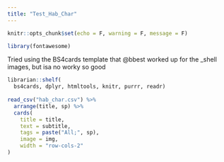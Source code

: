 ```yaml
---
title: "Test_Hab_Char"
---
```


```r
knitr::opts_chunk$set(echo = F, warning = F, message = F)
```

```r
library(fontawesome)
```

Tried using the BS4cards template that @bbest worked up for the _shell images, but isa no worky so good

```r
librarian::shelf(
  bs4cards, dplyr, htmltools, knitr, purrr, readr)
  
read_csv("hab_char.csv") %>% 
  arrange(title, sp) %>% 
  cards(
    title = title,
    text = subtitle, 
    tags = paste("All;", sp),
    image = img,
    width = "row-cols-2"
)
```
